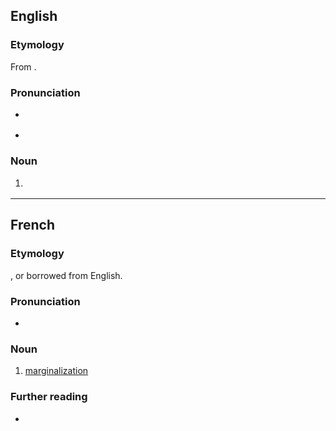 ==English==

===Etymology===
From {{suffix|en|marginalise|ation}}.

===Pronunciation===
* {{a|UK}} {{IPA|en|/ˌmɑː.dʒɪ.nə.laɪˈzeɪ.ʃən/}}
* {{rhymes|en|eɪʃən}}

===Noun===
{{en-noun|~}}

# {{lb|en|British spelling}} {{alternative spelling of|en|marginalization}}

----

==French==

===Etymology===
{{suffix|fr|marginaliser|ation}}, or borrowed from English.

===Pronunciation===
* {{audio|fr|LL-Q150 (fra)-WikiLucas00-marginalisation.wav|Audio}}

===Noun===
{{fr-noun|f}}

# [[marginalization]]

===Further reading===
* {{R:TLFi}}